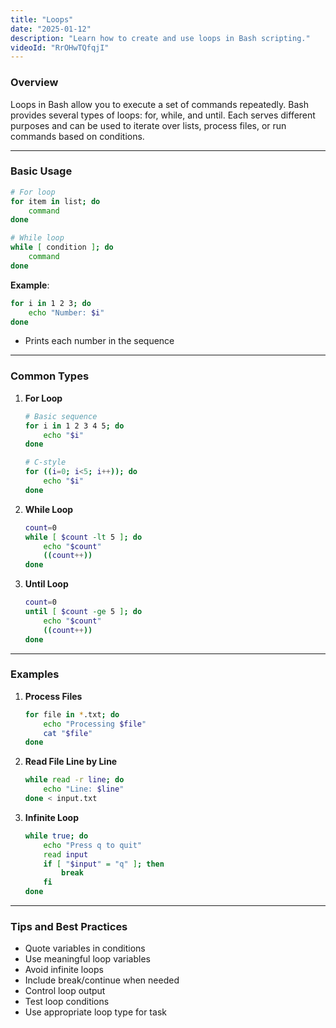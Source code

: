 ```yaml
---
title: "Loops"
date: "2025-01-12"
description: "Learn how to create and use loops in Bash scripting."
videoId: "RrOHwTQfqjI"
---
```


### Overview

Loops in Bash allow you to execute a set of commands repeatedly. Bash provides several types of loops: for, while, and until. Each serves different purposes and can be used to iterate over lists, process files, or run commands based on conditions.

---

### Basic Usage

```bash
# For loop
for item in list; do
    command
done

# While loop
while [ condition ]; do
    command
done
```

**Example**:
```bash
for i in 1 2 3; do
    echo "Number: $i"
done
```
- Prints each number in the sequence

---

### Common Types

1. **For Loop**  
   ```bash
   # Basic sequence
   for i in 1 2 3 4 5; do
       echo "$i"
   done

   # C-style
   for ((i=0; i<5; i++)); do
       echo "$i"
   done
   ```

2. **While Loop**  
   ```bash
   count=0
   while [ $count -lt 5 ]; do
       echo "$count"
       ((count++))
   done
   ```

3. **Until Loop**  
   ```bash
   count=0
   until [ $count -ge 5 ]; do
       echo "$count"
       ((count++))
   done
   ```

---

### Examples

1. **Process Files**  
   ```bash
   for file in *.txt; do
       echo "Processing $file"
       cat "$file"
   done
   ```

2. **Read File Line by Line**  
   ```bash
   while read -r line; do
       echo "Line: $line"
   done < input.txt
   ```

3. **Infinite Loop**  
   ```bash
   while true; do
       echo "Press q to quit"
       read input
       if [ "$input" = "q" ]; then
           break
       fi
   done
   ```

---

### Tips and Best Practices

- Quote variables in conditions
- Use meaningful loop variables
- Avoid infinite loops
- Include break/continue when needed
- Control loop output
- Test loop conditions
- Use appropriate loop type for task